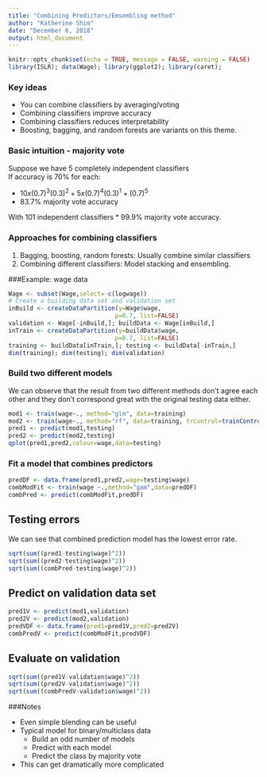 ```yaml
---
title: "Combining Predictors/Emsembling method"
author: "Katherine Shim"
date: "December 6, 2018"
output: html_document
---
```


```r
knitr::opts_chunk$set(echo = TRUE, message = FALSE, warning = FALSE)
library(ISLR); data(Wage); library(ggplot2); library(caret);
```

### Key ideas

* You can combine classifiers by averaging/voting
* Combining classifiers improve accuracy
* Combining classifiers reduces interpretability
* Boosting, bagging, and random forests are variants on this theme.

### Basic intuition - majority vote
Suppose we have 5 completely independent classifiers  
If accuracy is 70% for each:

* $10 x (0.7)^3(0.3)^2 +5 x (0.7)^4(0.3)^1 +(0.7)^5$
* 83.7% majority vote accuracy
  
With 101 independent classifiers
* 99.9% majority vote accuracy.

### Approaches for combining classifiers

1. Bagging, boosting, random forests: Usually combine similar classifiers
2. Combining different classifiers: Model stacking and ensembling.

###Example: wage data
```r
Wage <- subset(Wage,select=-c(logwage))
# Create a building data set and validation set
inBuild <- createDataPartition(y=Wage$wage,
                              p=0.7, list=FALSE)
validation <- Wage[-inBuild,]; buildData <- Wage[inBuild,]
inTrain <- createDataPartition(y=buildData$wage,
                              p=0.7, list=FALSE)
training <- buildData[inTrain,]; testing <- buildData[-inTrain,]
dim(training); dim(testing); dim(validation)
```

### Build two different models
We can observe that the result from two different methods don't agree each other and they don't correspond great with the original testing data either.
```r
mod1 <- train(wage~., method="glm", data=training)
mod2 <- train(wage~., method="rf", data=training, trControl=trainControl(method="cv"), number=3)
pred1 <- predict(mod1,testing)
pred2 <- predict(mod2,testing)
qplot(pred1,pred2,colour=wage,data=testing)
```

### Fit a model that combines predictors
```r
predDF <- data.frame(pred1,pred2,wage=testing$wage)
combModFit <- train(wage ~.,method="gam",data=predDF)
combPred <- predict(combModFit,predDF)
```

## Testing errors
We can see that combined prediction model has the lowest error rate.
```r
sqrt(sum((pred1-testing$wage)^2))
sqrt(sum((pred2-testing$wage)^2))
sqrt(sum((combPred-testing$wage)^2))
```

## Predict on validation data set

```r
pred1V <- predict(mod1,validation)
pred2V <- predict(mod2,validation)
predVDF <- data.frame(pred1=pred1V,pred2=pred2V)
combPredV <- predict(combModFit,predVDF)
```

## Evaluate on validation

```r
sqrt(sum((pred1V-validation$wage)^2))
sqrt(sum((pred2V-validation$wage)^2))
sqrt(sum((combPredV-validation$wage)^2))
```

###Notes

* Even simple blending can be useful
* Typical model for binary/multiclass data
  * Build an odd number of models
  * Predict with each model
  * Predict the class by majority vote
* This can get dramatically more complicated
